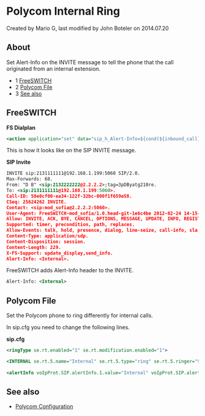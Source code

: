 
# Polycom Internal Ring 

 Created by  Mario G, last modified by  John Boteler on 2014.07.20

## About

Set Alert-Info on the INVITE message to tell the phone that the call originated from an internal extension.

* 1 [FreeSWITCH](#freeswitch)
* 2 [Polycom File](#polycom-file--)
* 3 [See also](#polycom-file--)

  
## FreeSWITCH

**FS Dialplan**

```xml
<action application="set" data="sip_h_Alert-Info=${cond(${inbound_call} == true ? :Internal)}"/>
```

This is how it looks like on the SIP INVITE message.

**SIP Invite**

```xml
INVITE sip:2131111111@192.168.1.199:5060 SIP/2.0.
Max-Forwards: 68.
From: "D B" <sip:2132222222@2.2.2.2>;tag=3pDByatg210re.
To: <sip:2131111111@192.168.1.199:5060>.
Call-ID: 58e0cf00-ea34-122f-32bc-000f1f659e58.
CSeq: 25624262 INVITE.
Contact: <sip:mod_sofia@2.2.2.2:5060>.
User-Agent: FreeSWITCH-mod_sofia/1.0.head-git-1e6c4be 2012-02-24 14-15-32 -0600.
Allow: INVITE, ACK, BYE, CANCEL, OPTIONS, MESSAGE, UPDATE, INFO, REGISTER, REFER, NOTIFY, PUBLISH, SUBSCRIBE.
Supported: timer, precondition, path, replaces.
Allow-Events: talk, hold, presence, dialog, line-seize, call-info, sla, include-session-description, presence.winfo, message-summary, refer.
Content-Type: application/sdp.
Content-Disposition: session.
Content-Length: 229.
X-FS-Support: update_display,send_info.
Alert-Info: <Internal>.
```

FreeSWITCH adds Alert-Info header to the INVITE.

```xml
Alert-Info: <Internal>
```

## Polycom File  

Set the Polycom phone to ring differently for internal calls.

In sip.cfg you need to change the following lines.

**sip.cfg**

```xml
<ringType se.rt.enabled="1" se.rt.modification.enabled="1">

<INTERNAL se.rt.5.name="Internal" se.rt.5.type="ring" se.rt.5.ringer="9" se.rt.5.callWait="6" se.rt.5.mod="1"/>
 
<alertInfo voIpProt.SIP.alertInfo.1.value="Internal" voIpProt.SIP.alertInfo.1.class="5">
```

## See also

* [Polycom Configuration](./Polycom-Configuration_1967052.mdx#fonts)


